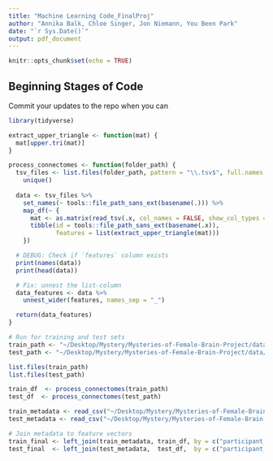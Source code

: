```yaml
---
title: "Machine Learning Code_FinalProj"
author: "Annika Balk, Chloe Singer, Jon Niemann, You Been Park"
date: "`r Sys.Date()`"
output: pdf_document
---
```


```r
knitr::opts_chunk$set(echo = TRUE)
```

## Beginning Stages of Code
Commit your updates to the repo when you can

```r
library(tidyverse)

extract_upper_triangle <- function(mat) {
  mat[upper.tri(mat)]
}

process_connectomes <- function(folder_path) {
  tsv_files <- list.files(folder_path, pattern = "\\.tsv$", full.names = TRUE) %>%
    unique()
  
  data <- tsv_files %>%
    set_names(~ tools::file_path_sans_ext(basename(.))) %>%
    map_df(~ {
      mat <- as.matrix(read_tsv(.x, col_names = FALSE, show_col_types = FALSE))
      tibble(id = tools::file_path_sans_ext(basename(.x)),
             features = list(extract_upper_triangle(mat)))
    })

  # DEBUG: Check if `features` column exists
  print(names(data))
  print(head(data))

  # Fix: unnest the list-column
  data_features <- data %>%
    unnest_wider(features, names_sep = "_")

  return(data_features)
}

# Run for training and test sets
train_path <- "~/Desktop/Mystery/Mysteries-of-Female-Brain-Project/data/train_tsv/train_tsv"
test_path <- "~/Desktop/Mystery/Mysteries-of-Female-Brain-Project/data/test_tsv/test_tsv"

list.files(train_path)
list.files(test_path)

train_df  <- process_connectomes(train_path)
test_df  <- process_connectomes(test_path)

train_metadata <- read_csv("~/Desktop/Mystery/Mysteries-of-Female-Brain-Project/data/metadata/training_metadata.csv")
test_metadata <- read_csv("~/Desktop/Mystery/Mysteries-of-Female-Brain-Project/data/metadata/test_metadata.csv")

# Join metadata to feature vectors
train_final <- left_join(train_metadata, train_df, by = c("participant_id" = "id"))
test_final  <- left_join(test_metadata,  test_df,  by = c("participant_id" = "id"))

```
